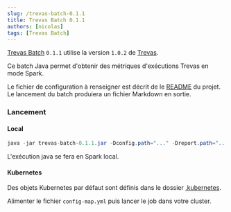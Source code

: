 ```yaml
---
slug: /trevas-batch-0.1.1
title: Trevas Batch 0.1.1
authors: [nicolas]
tags: [Trevas Batch]
---
```



[Trevas Batch](https://github.com/Making-Sense-Info/Trevas-Batch) `0.1.1` utilise la version `1.0.2` de [Trevas](https://github.com/InseeFr/Trevas).

Ce batch Java permet d'obtenir des métriques d'exécutions Trevas en mode Spark.

Le fichier de configuration à renseigner est décrit de le [README](https://github.com/Making-Sense-Info/Trevas-Batch/tree/main#readme) du projet.
Le lancement du batch produiera un fichier Markdown en sortie.

### Lancement

#### Local

```java
java -jar trevas-batch-0.1.1.jar -Dconfig.path="..." -Dreport.path="..."
```

L'exécution java se fera en Spark local.

#### Kubernetes

Des objets Kubernetes par défaut sont définis dans le dossier [.kubernetes](https://github.com/Making-Sense-Info/Trevas-Batch/tree/main/.kubernetes).

Alimenter le fichier `config-map.yml` puis lancer le job dans votre cluster.